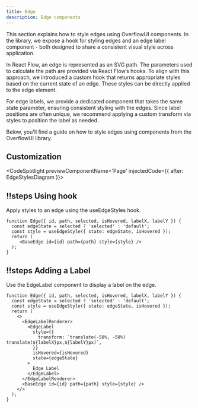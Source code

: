 ```yaml
---
title: Edge
description: Edge components
---
```



This section explains how to style edges using OverflowUI components.
In the library, we expose a hook for styling edges and an edge label component - both designed to
share a consistent visual style across application.

In React Flow, an edge is represented as an SVG path.
The parameters used to calculate the path are provided via React Flow’s hooks.
To align with this approach, we introduced a custom hook that returns appropriate styles based on the current state of an edge.
These styles can be directly applied to the edge element.

For edge labels, we provide a dedicated component that takes the same state parameter,
ensuring consistent styling with the edges. Since label positions are often unique,
we recommend applying a custom transform via styles to position the label as needed.

Below, you'll find a guide on how to style edges using components from the OverflowUI library.

## Customization

<CodeSpotlight previewComponentName='Page' injectedCode={{ after: EdgeStylesDiagram }}>

## !!steps Using hook
Apply styles to an edge using the useEdgeStyles hook.

```tsx ! example.ts
function Edge({ id, path, selected, isHovered, labelX, labelY }) {
  const edgeState = selected ? 'selected' : 'default';
  const style = useEdgeStyle({ state: edgeState, isHovered });
  return (
     <BaseEdge id={id} path={path} style={style} />
  );
}
```

## !!steps Adding a Label
Use the EdgeLabel component to display a label on the edge.

```tsx ! example.ts
function Edge({ id, path, selected, isHovered, labelX, labelY }) {
  const edgeState = selected ? 'selected' : 'default';
  const style = useEdgeStyle({ state: edgeState, isHovered });
  return (
    <>
      <EdgeLabelRenderer>
        <EdgeLabel
          style={{
            transform: `translate(-50%, -50%) translate(${labelX}px,${labelY}px)`,
          }}
          isHovered={isHovered}
          state={edgeState}
        >
          Edge Label
        </EdgeLabel>
      </EdgeLabelRenderer>
      <BaseEdge id={id} path={path} style={style} />
    </>
  );
}
```

</CodeSpotlight>
